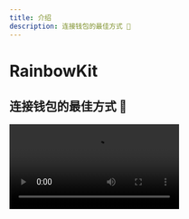 ```yaml
---
title: 介绍
description: 连接钱包的最佳方式 🌈
---
```


# RainbowKit

## 连接钱包的最佳方式 🌈

<Video src="https://rainbowme-res.cloudinary.com/video/upload/v1657717102/rainbowkit/site-assets/rainbowkit-video-final-3_dehldu.mp4" />

RainbowKit 是一个 [React](https://reactjs.org/) 库，可以轻松地将钱包连接添加到您的 dapp。它直观、响应迅速且可自定义。 

### 特性

#### 钱包管理

为您的 dapp 提供开箱即用的钱包管理。除了处理钱包的连接和断开外，RainbowKit 还支持多种钱包，切换连接的链，将地址解析为ENS,显示余额等等功能!

#### 可定制

您可以调整 RainbowKit 的 UI，使其与您的品牌相匹配。您可以从一些预定义的重点颜色和边框半径配置中进行选择。对于更高级的用例，您可以提供完全自定义的主题，渲染自己的按钮并省略某些功能。包含暗色模式。

#### 行业标准

为了与大多数产品更好地互操作，我们依赖于 [viem](https://viem.sh) 和 [wagmi](https://wagmi.sh/) —— 这是空间中最常用的库。

钱包标准如 EIP-1193 和 EIP-6963 均可即插即用，使得浏览器钱包用户能够比以往任何时候都更加无缝地将他们的钱包连接到您的 dApp。

### 社区

我们很高兴看到社区采用 RainbowKit，提出问题并提供反馈。 无论是功能请求，错误报告，还是要展示的项目，请参与进来！

- 提出一个 [issue](https://github.com/merkletrade/rainbowkit/issues)
- 关注我们在 [Twitter](https://twitter.com/rainbowdotme)
- 分享你的 [feedback](https://github.com/merkletrade/rainbowkit/discussions/new?category=feedback)
- 在 [Codesandbox](https://codesandbox.io/p/sandbox/github/merkletrade/rainbowkit/tree/main/examples/with-next) 上试一试
